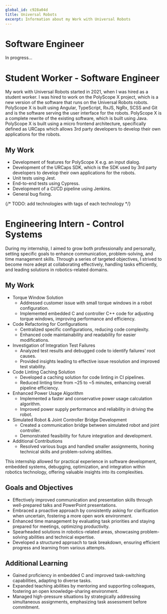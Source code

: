 ```yaml
---
global_id: c928a04d
title: Universal Robots
excerpt: Information about my Work with Universal Robots
---
```


# Software Engineer

In progress...

# Student Worker - Software Engineer

My work with Universal Robots started in 2021, when I was hired as a student worker. I was hired to work on the PolyScope X project, which is a new version of the software that runs on the Universal Robots robots. PolyScope X is built using Angular, TypeScript, RxJS, NgRx, SCSS and Git and is the software serving the user interface for the robots. PolyScope X is a complete rewrite of the existing software, which is built using Java. PolyScope X is built using a micro frontend architecture, specifically defined as URCaps which allows 3rd party developers to develop their own applications for the robots.

## My Work

- Development of features for PolyScope X e.g. an input dialog.
- Development of the URCaps SDK, which is the SDK used by 3rd party developers to develop their own applications for the robots.
- Unit tests using Jest.
- End-to-end tests using Cypress.
- Development of a CI/CD pipeline using Jenkins.
- General bug fixing.

{/* TODO: add technologies with tags of each technology */}

# Engineering Intern - Control Systems

During my internship, I aimed to grow both professionally and personally, setting specific goals to enhance communication, problem-solving, and time management skills. Through a series of targeted objectives, I strived to become more adept at collaborating effectively, handling tasks efficiently, and leading solutions in robotics-related domains.

## My Work

- Torque Window Solution
  - Addressed customer issue with small torque windows in a robot configuration.
  - Implemented embedded C and controller C++ code for adjusting torque windows, improving performance and efficiency.
- Code Refactoring for Configurations
  - Centralized specific configurations, reducing code complexity.
  - Enhanced code maintainability and readability for easier modifications.
- Investigation of Integration Test Failures
  - Analyzed test results and debugged code to identify failures' root causes.
  - Provided insights leading to effective issue resolution and improved test stability.
- Code Linting Caching Solution
  - Developed a caching solution for code linting in CI pipelines.
  - Reduced linting time from ~25 to ~5 minutes, enhancing overall pipeline efficiency.
- Enhanced Power Usage Algorithm
  - Implemented a faster and conservative power usage calculation algorithm.
  - Improved power supply performance and reliability in driving the robot.
- Simulated Robot & Joint Controller Bridge Development
  - Created a communication bridge between simulated robot and joint controller.
  - Demonstrated feasibility for future integration and development.
- Additional Contributions
  - Resolved various bugs and handled smaller assignments, honing technical skills and problem-solving abilities.

This internship allowed for practical experience in software development, embedded systems, debugging, optimization, and integration within robotics technology, offering valuable insights into its complexities.

## Goals and Objectives

- Effectively improved communication and presentation skills through well-prepared talks and PowerPoint presentations.
- Embraced a proactive approach by consistently asking for clarification when uncertain, fostering a more open work environment.
- Enhanced time management by evaluating task priorities and staying prepared for meetings, optimizing productivity.
- Spearheaded solutions in robotics-related areas, showcasing problem-solving abilities and technical expertise.
- Developed a structured approach to task breakdown, ensuring efficient progress and learning from various attempts.

## Additional Learning

- Gained proficiency in embedded C and improved task-switching capabilities, adapting to diverse tasks.
- Expanded teaching abilities by mentoring and supporting colleagues, fostering an open knowledge-sharing environment.
- Managed high-pressure situations by strategically addressing simultaneous assignments, emphasizing task assessment before commitment.

